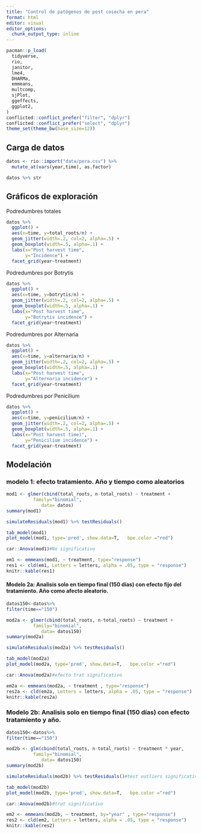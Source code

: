 ```yaml
---
title: "Control de patógenos de post cosecha en pera"
format: html
editor: visual
editor_options: 
  chunk_output_type: inline
---
```


```r
pacman::p_load(
  tidyverse, 
  rio, 
  janitor, 
  lme4, 
  DHARMa, 
  emmeans, 
  multcomp,
  sjPlot,  
  ggeffects,
  ggplot2,
)
conflicted::conflict_prefer("filter", "dplyr")
conflicted::conflict_prefer("select", "dplyr")
theme_set(theme_bw(base_size=12))
```

## Carga de datos

```r
datos <- rio::import("data/pera.csv") %>%
  mutate_at(vars(year,time), as.factor) 
```

```r
datos %>% str
```

## Gráficos de exploración

Podredumbres totales

```r
datos %>% 
  ggplot() + 
  aes(x=time, y=total_roots/n) + 
  geom_jitter(width=.2, col=2, alpha=.5) + 
  geom_boxplot(width=.5, alpha=.1) + 
  labs(x="Post harvest time", 
       y="Incidence") + 
  facet_grid(year~treatment)
```

Podredumbres por Botrytis

```r
datos %>% 
  ggplot() + 
  aes(x=time, y=botrytis/n) + 
  geom_jitter(width=.2, col=2, alpha=.5) + 
  geom_boxplot(width=.5, alpha=.1) + 
  labs(x="Post harvest time", 
       y="Botrytis incidence") + 
  facet_grid(year~treatment)
```

Podredumbres por Alternaria

```r
datos %>% 
  ggplot() + 
  aes(x=time, y=alternaria/n) + 
  geom_jitter(width=.2, col=2, alpha=.5) + 
  geom_boxplot(width=.5, alpha=.1) + 
  labs(x="Post harvest time", 
       y="Alternaria incidence") + 
  facet_grid(year~treatment)
```

Podredumbres por Penicilium

```r
datos %>% 
  ggplot() + 
  aes(x=time, y=penicilium/n) + 
  geom_jitter(width=.2, col=2, alpha=.5) + 
  geom_boxplot(width=.5, alpha=.1) + 
  labs(x="Post harvest time)", 
       y="Penicilium incidence") + 
  facet_grid(year~treatment)
```

## Modelación

### modelo 1: efecto tratamiento. Año y tiempo como aleatorios

```r
mod1 <- glmer(cbind(total_roots, n-total_roots) ~ treatment +                                    (1|year/time),
          family="binomial", 
             data= datos)
summary(mod1)

```

```r
simulateResiduals(mod1) %>% testResiduals()
```

```r
tab_model(mod1)
plot_model(mod1, type='pred', show.data=T,   bpe.color ="red")
```

```r
car::Anova(mod1)#No significativo
```

```r
em1 <- emmeans(mod1, ~ treatment, type="response")
res1 <- cld(em1, Letters = letters, alpha = .05, type = "response")
knitr::kable(res1)
```

#### Modelo 2a: Analisis solo en tiempo final (150 días) con efecto fijo del tratamiento. Año como afecto aleatorio. 
```r
datos150<-datos%>%
filter(time=="150")

mod2a <- glmer(cbind(total_roots, n-total_roots) ~ treatment +                                    (1|year),
          family="binomial", 
             data= datos150)
summary(mod2a)
```

```r
simulateResiduals(mod2a) %>% testResiduals()
```
```r
tab_model(mod2a)
plot_model(mod2a, type='pred', show.data=T,   bpe.color ="red")
```
```r
car::Anova(mod2a)#efecto trat significativo
```
```r
em2a <- emmeans(mod2a, ~ treatment , type="response")
res2a <- cld(em2a, Letters = letters, alpha = .05, type = "response")
knitr::kable(res2a)
```



### Modelo 2b: Analisis solo en tiempo final (150 días) con efecto tratamiento y año. 

```r
datos150<-datos%>%
filter(time=="150")
```

```r
mod2b <- glm(cbind(total_roots, n-total_roots) ~ treatment * year,
          family="binomial", 
             data= datos150)
summary(mod2b)

```

```r
simulateResiduals(mod2b) %>% testResiduals()#test outliers significativo
```

```r
tab_model(mod2b)
plot_model(mod2b, type='pred', show.data=T,   bpe.color ="red")
```

```r
car::Anova(mod2b)#trat significativo
```

```r
em2 <- emmeans(mod2b, ~ treatment, by="year" , type="response")
res2 <- cld(em2, Letters = letters, alpha = .05, type = "response")
knitr::kable(res2)
```
